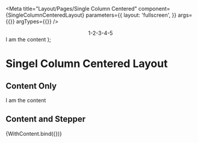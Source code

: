 


<Meta
  title="Layout/Pages/Single Column Centered"
  component={SingleColumnCenteredLayout}
  parameters={{
    layout: 'fullscreen',
  }}
  args={{}}
  argTypes={{}}
/>

  <FullHeight>
    <SingleColumnCenteredLayout {...args}>
      <Box background="blue.200">
        <Center>1-2-3-4-5</Center>
      </Box>
      <Box background="blue.300" height="600px">
        I am the content
      </Box>
    </SingleColumnCenteredLayout>
  </FullHeight>
);

# Singel Column Centered Layout

## Content Only

<Canvas>
  <Story name="Content Only">
    <FullHeight>
      <SingleColumnCenteredLayout>
        <Box background="blue.300" height="600px">
          I am the content
        </Box>
      </SingleColumnCenteredLayout>
    </FullHeight>
  </Story>
</Canvas>

<ArgsTable story="Content Only" />

## Content and Stepper

<Canvas>
  <Story name="Content and Stepper" args={{}}>
    {WithContent.bind({})}
  </Story>
</Canvas>

<ArgsTable story="Content and Stepper" />
